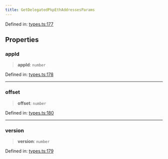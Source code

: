 ```yaml
---
title: GetDelegatedPkpEthAddressesParams
---
```


Defined in: [types.ts:177](https://github.com/LIT-Protocol/Vincent/blob/59bbcc58961d006596c8c80671cc1200f69f2946/packages/libs/contracts-sdk/src/types.ts#L177)

## Properties

### appId

> **appId**: `number`

Defined in: [types.ts:178](https://github.com/LIT-Protocol/Vincent/blob/59bbcc58961d006596c8c80671cc1200f69f2946/packages/libs/contracts-sdk/src/types.ts#L178)

***

### offset

> **offset**: `number`

Defined in: [types.ts:180](https://github.com/LIT-Protocol/Vincent/blob/59bbcc58961d006596c8c80671cc1200f69f2946/packages/libs/contracts-sdk/src/types.ts#L180)

***

### version

> **version**: `number`

Defined in: [types.ts:179](https://github.com/LIT-Protocol/Vincent/blob/59bbcc58961d006596c8c80671cc1200f69f2946/packages/libs/contracts-sdk/src/types.ts#L179)
